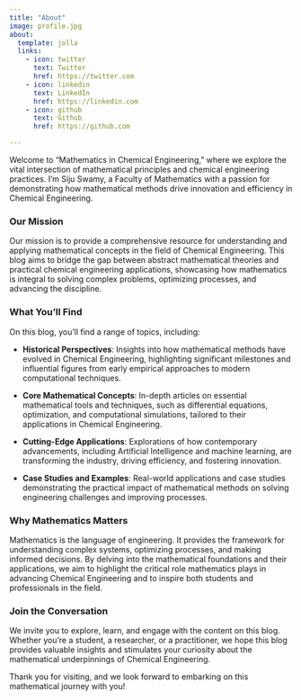 ```yaml
---
title: "About"
image: profile.jpg
about:
  template: jolla
  links:
    - icon: twitter
      text: Twitter
      href: https://twitter.com
    - icon: linkedin
      text: LinkedIn
      href: https://linkedin.com
    - icon: github
      text: Github
      href: https://github.com

---
```


Welcome to "Mathematics in Chemical Engineering," where we explore the vital intersection of mathematical principles and chemical engineering practices. I'm Siju Swamy, a Faculty of Mathematics with a passion for demonstrating how mathematical methods drive innovation and efficiency in Chemical Engineering.

### Our Mission

Our mission is to provide a comprehensive resource for understanding and applying mathematical concepts in the field of Chemical Engineering. This blog aims to bridge the gap between abstract mathematical theories and practical chemical engineering applications, showcasing how mathematics is integral to solving complex problems, optimizing processes, and advancing the discipline.

### What You’ll Find

On this blog, you’ll find a range of topics, including:

- **Historical Perspectives**: Insights into how mathematical methods have evolved in Chemical Engineering, highlighting significant milestones and influential figures from early empirical approaches to modern computational techniques.
  
- **Core Mathematical Concepts**: In-depth articles on essential mathematical tools and techniques, such as differential equations, optimization, and computational simulations, tailored to their applications in Chemical Engineering.
  
- **Cutting-Edge Applications**: Explorations of how contemporary advancements, including Artificial Intelligence and machine learning, are transforming the industry, driving efficiency, and fostering innovation.

- **Case Studies and Examples**: Real-world applications and case studies demonstrating the practical impact of mathematical methods on solving engineering challenges and improving processes.

### Why Mathematics Matters

Mathematics is the language of engineering. It provides the framework for understanding complex systems, optimizing processes, and making informed decisions. By delving into the mathematical foundations and their applications, we aim to highlight the critical role mathematics plays in advancing Chemical Engineering and to inspire both students and professionals in the field.

### Join the Conversation

We invite you to explore, learn, and engage with the content on this blog. Whether you’re a student, a researcher, or a practitioner, we hope this blog provides valuable insights and stimulates your curiosity about the mathematical underpinnings of Chemical Engineering.

Thank you for visiting, and we look forward to embarking on this mathematical journey with you!
